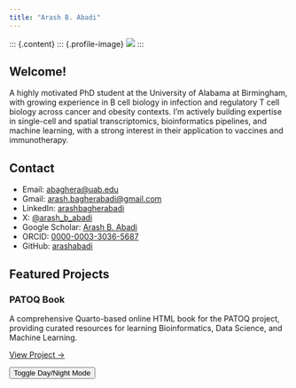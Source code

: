 ```yaml
---
title: "Arash B. Abadi"
---
```


::: {.content}
::: {.profile-image}
![](images/profile.jpg){.profile-pic}
:::

## Welcome!

A highly motivated PhD student at the University of Alabama at Birmingham, with growing experience in B cell biology in infection and regulatory T cell biology across cancer and obesity contexts. I'm actively building expertise in single-cell and spatial transcriptomics, bioinformatics pipelines, and machine learning, with a strong interest in their application to vaccines and immunotherapy. 

## Contact

::: {.contact-list}
- <i class="fas fa-envelope"></i> Email: [abaghera@uab.edu](mailto:abaghera@uab.edu)
- <i class="fas fa-envelope"></i> Gmail: [arash.bagherabadi@gmail.com](mailto:arash.bagherabadi@gmail.com)
- <i class="fab fa-linkedin"></i> LinkedIn: [arashbagherabadi](https://www.linkedin.com/in/arashbagherabadi)
- <i class="fab fa-x-twitter"></i> X: [@arash_b_abadi](https://x.com/arash_b_abadi)
- <i class="fas fa-graduation-cap"></i> Google Scholar: [Arash B. Abadi](https://scholar.google.com/citations?user=Jk-OzNQAAAAJ&hl=en)
- <i class="fas fa-id-card"></i> ORCID: [0000-0003-3036-5687](https://orcid.org/0000-0003-3036-5687)
- <i class="fab fa-github"></i> GitHub: [arashabadi](https://github.com/arashabadi)
:::

## Featured Projects

::: {.card}
### PATOQ Book
A comprehensive Quarto-based online HTML book for the PATOQ project, providing curated resources for learning Bioinformatics, Data Science, and Machine Learning.

[View Project →](https://arashabadi.github.io/patoq/)
:::

<button class="theme-toggle" onclick="toggleTheme()">Toggle Day/Night Mode</button>

<script>
function toggleTheme() {
  document.body.classList.toggle('dark-mode');
}
</script>

<script src="https://kit.fontawesome.com/a076d05399.js" crossorigin="anonymous"></script>
